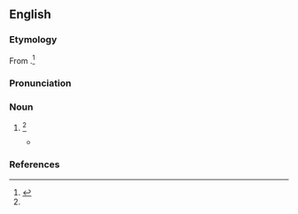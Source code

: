 ==English==

===Etymology===
From {{der|en|fro|abaissance}}.<ref name=SOED>{{R:SOED5|page=2}}</ref>

===Pronunciation===
{{rfp|en}}

===Noun===
{{en-noun}}

# {{obsolete form of|en|obeisance}} {{defdate|from the late 17th century to the mid 18th century}}<ref name=SOED/>
#* {{quote-book|en|title=The art of contentment|author=Richard Allestree|year=1675|passage=Haman can find no gust in all the sensualities of the Persian Court, because a poor despicable Jew denies his '''abaisance'''.}}

===References===
<references/>